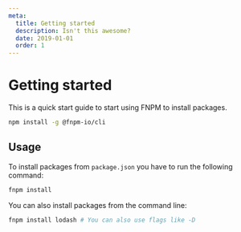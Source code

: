 ```yaml
---
meta:
  title: Getting started
  description: Isn't this awesome?
  date: 2019-01-01
  order: 1
---
```


# Getting started

This is a quick start guide to start using FNPM to install packages.

```bash
npm install -g @fnpm-io/cli
```

## Usage

To install packages from `package.json` you have to run the following command:

```bash
fnpm install
```

You can also install packages from the command line:

```bash
fnpm install lodash # You can also use flags like -D
```
